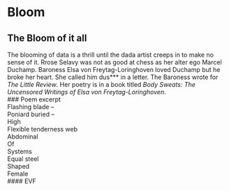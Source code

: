 # Bloom
## The Bloom of it all
The blooming of data is a thrill until the dada artist creeps in to make no sense of it. Rrose Selavy was not as good at chess as her alter ego Marcel Duchamp.   Baroness Elsa von Freytag-Loringhoven loved Duchamp but he broke her heart. She called him dus*** in a letter. The Baroness wrote for *The Little Review*.   Her poetry is in a book titled *Body Sweats: The Uncensored Writings of Elsa von Freytag-Loringhoven*.  
### Poem excerpt  
Flashing blade –  
Poniard buried –  
High  
Flexible tenderness web  
Abdominal  
Of  
Systems  
Equal steel  
Shaped  
Female  
#### EVF
